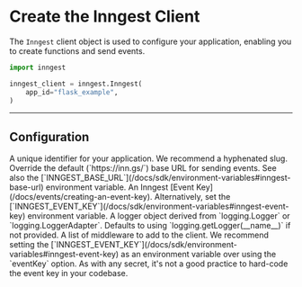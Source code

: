 # Create the Inngest Client

The `Inngest` client object is used to configure your application, enabling you to create functions and send events.

```py
import inngest

inngest_client = inngest.Inngest(
    app_id="flask_example",
)
```

---

## Configuration

<Properties>
  <Property name="app_id" type="str" required>
    A unique identifier for your application. We recommend a hyphenated slug.
  </Property>
  <Property name="base_url" type="str">
    Override the default (`https://inn.gs/`) base URL for sending events. See also the [`INNGEST_BASE_URL`](/docs/sdk/environment-variables#inngest-base-url) environment variable.
  </Property>
  <Property name="event_key" type="str">
    An Inngest [Event Key](/docs/events/creating-an-event-key). Alternatively, set the [`INNGEST_EVENT_KEY`](/docs/sdk/environment-variables#inngest-event-key) environment variable.
  </Property>
  <Property name="logger" type="logging.Logger | logging.LoggerAdapter">
    A logger object derived from `logging.Logger` or `logging.LoggerAdapter`. Defaults to using `logging.getLogger(__name__)` if not provided.
  </Property>
  <Property name="middleware" type="list" version="experimental">
    A list of middleware to add to the client.
  </Property>
</Properties>

<Callout>
We recommend setting the [`INNGEST_EVENT_KEY`](/docs/sdk/environment-variables#inngest-event-key) as an environment variable over using the `eventKey` option. As with any secret, it's not a good practice to hard-code the event key in your codebase.
</Callout>
